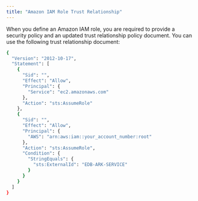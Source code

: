 ```yaml
---
title: "Amazon IAM Role Trust Relationship"
---
```


<div id="ark_aws_iam_role_trust_relationship" class="registered_link"></div>


When you define an Amazon IAM role, you are required to provide a security policy and an updated trust relationship policy document. You can use the following trust relationship document:

``` bash
{
  "Version": "2012-10-17",
  "Statement": [
    {
      "Sid": "",
      "Effect": "Allow",
      "Principal": {
        "Service": "ec2.amazonaws.com" 
      },
      "Action": "sts:AssumeRole" 
    },
    {
      "Sid": "",
      "Effect": "Allow",
      "Principal": {
        "AWS": "arn:aws:iam::your_account_number:root" 
      },
      "Action": "sts:AssumeRole",
      "Condition": {
        "StringEquals": {
          "sts:ExternalId": "EDB-ARK-SERVICE" 
        }
      }
    }
  ]
}
```
